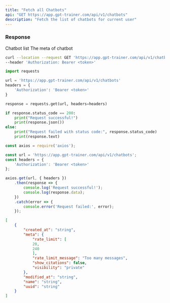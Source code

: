 ```yaml
---
title: "Fetch all Chatbots"
api: "GET https://app.gpt-trainer.com/api/v1/chatbots"
description: "Fetch the list of chatbots for current user"
---
```


### Response

<ResponseField name="" type="object[]">
Chatbot list
<Expandable title="Chatbot properties">
<ResponseField name="created_at" type="string"/>

<ResponseField name="meta" type="object">
The meta of chatbot
<Expandable title="Toggle object">
<ResponseField name="rate_limit" type="[number, number]"/>
<ResponseField name="rate_limit_message" type="string"/>
<ResponseField name="show_citation" type="boolean"/>
<ResponseField name="visibility" type="string"/>
</Expandable>
</ResponseField>

<ResponseField name="modified_at" type="string"/>

<ResponseField name="name" type="string"/>
<ResponseField name="uuid" type="string"/>

</Expandable>
</ResponseField>

<RequestExample>

```bash Curl
curl --location --request GET 'https://app.gpt-trainer.com/api/v1/chatbots' \
--header 'Authorization: Bearer <token>'
```

```py Python
import requests

url = 'https://app.gpt-trainer.com/api/v1/chatbots'
headers = {
    'Authorization': 'Bearer <token>'
}

response = requests.get(url, headers=headers)

if response.status_code == 200:
    print("Request successful!")
    print(response.json())
else:
    print("Request failed with status code:", response.status_code)
    print(response.text)
```

```ts JavaScript
const axios = require('axios');

const url = 'https://app.gpt-trainer.com/api/v1/chatbots';
const headers = {
    'Authorization': 'Bearer <token>'
};

axios.get(url, { headers })
    .then(response => {
        console.log('Request successful!');
        console.log(response.data);
    })
    .catch(error => {
        console.error('Request failed:', error);
    });
```

</RequestExample>

<ResponseExample>

```json Response
[
    {
        "created_at": "string",
        "meta": {
            "rate_limit": [
            20,
            240
            ],
            "rate_limit_message": "Too many messages",
            "show_citations": false,
            "visibility": "private"
        },
        "modified_at": "string",
        "name": "string",
        "uuid": "string"
    }
]

```

</ResponseExample>
